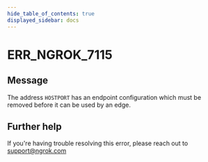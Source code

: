 ```yaml
---
hide_table_of_contents: true
displayed_sidebar: docs
---
```



# ERR_NGROK_7115

## Message

The address `HOSTPORT` has an endpoint configuration which must be removed before it can be used by an edge.

<ErrorDetails error="err_ngrok_7115" />

## Further help

If you're having trouble resolving this error, please reach out to [support@ngrok.com](mailto:support@ngrok.com?subject=Help%20with%20ERR_NGROK_7115)
